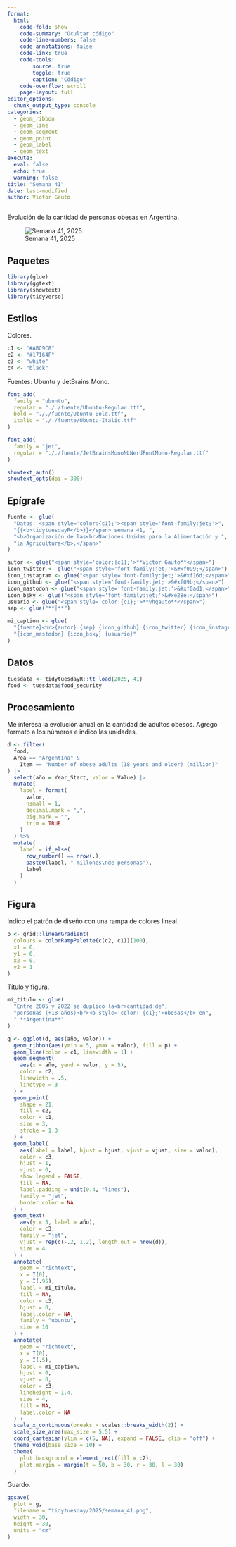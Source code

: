 ```yaml
---
format:
  html:
    code-fold: show
    code-summary: "Ocultar código"
    code-line-numbers: false
    code-annotations: false
    code-link: true
    code-tools:
        source: true
        toggle: true
        caption: "Código"
    code-overflow: scroll
    page-layout: full
editor_options:
  chunk_output_type: console
categories:
  - geom_ribbon
  - geom_line
  - geom_segment
  - geom_point
  - geom_label
  - geom_text
execute:
  eval: false
  echo: true
  warning: false
title: "Semana 41"
date: last-modified
author: Víctor Gauto
---
```


Evolución de la cantidad de personas obesas en Argentina.

::: {.column-page-right}

![Semana 41, 2025](semana_41.png)

:::

## Paquetes

```r
library(glue)
library(ggtext)
library(showtext)
library(tidyverse)
```

## Estilos

Colores.

```r
c1 <- "#ABC9C8"
c2 <- "#17164F"
c3 <- "white"
c4 <- "black"
```

Fuentes: Ubuntu y JetBrains Mono.

```r
font_add(
  family = "ubuntu",
  regular = "././fuente/Ubuntu-Regular.ttf",
  bold = "././fuente/Ubuntu-Bold.ttf",
  italic = "././fuente/Ubuntu-Italic.ttf"
)

font_add(
  family = "jet",
  regular = "././fuente/JetBrainsMonoNLNerdFontMono-Regular.ttf"
)

showtext_auto()
showtext_opts(dpi = 300)
```

## Epígrafe

```r
fuente <- glue(
  "Datos: <span style='color:{c1};'><span style='font-family:jet;'>",
  "{{<b>tidytuesdayR</b>}}</span> semana 41, ",
  "<b>Organización de las<br>Naciones Unidas para la Alimentación y ",
  "la Agricultura</b>.</span>"
)

autor <- glue("<span style='color:{c1};'>**Víctor Gauto**</span>")
icon_twitter <- glue("<span style='font-family:jet;'>&#xf099;</span>")
icon_instagram <- glue("<span style='font-family:jet;'>&#xf16d;</span>")
icon_github <- glue("<span style='font-family:jet;'>&#xf09b;</span>")
icon_mastodon <- glue("<span style='font-family:jet;'>&#xf0ad1;</span>")
icon_bsky <- glue("<span style='font-family:jet;'>&#xe28e;</span>")
usuario <- glue("<span style='color:{c1};'>**vhgauto**</span>")
sep <- glue("**|**")

mi_caption <- glue(
  "{fuente}<br>{autor} {sep} {icon_github} {icon_twitter} {icon_instagram} ",
  "{icon_mastodon} {icon_bsky} {usuario}"
)
```

## Datos

```r
tuesdata <- tidytuesdayR::tt_load(2025, 41)
food <- tuesdata$food_security
```

## Procesamiento

Me interesa la evolución anual en la cantidad de adultos obesos. Agrego formato a los números e indico las unidades.

```r
d <- filter(
  food,
  Area == "Argentina" &
    Item == "Number of obese adults (18 years and older) (million)"
) |>
  select(año = Year_Start, valor = Value) |>
  mutate(
    label = format(
      valor,
      nsmall = 1,
      decimal.mark = ",",
      big.mark = "",
      trim = TRUE
    )
  ) %>%
  mutate(
    label = if_else(
      row_number() == nrow(.),
      paste0(label, " millones\nde personas"),
      label
    )
  )
```

## Figura

Indico el patrón de diseño con una rampa de colores lineal.

```r
p <- grid::linearGradient(
  colours = colorRampPalette(c(c2, c1))(100),
  x1 = 0,
  y1 = 0,
  x2 = 0,
  y2 = 1
)
```

Título y figura.

```r
mi_titulo <- glue(
  "Entre 2005 y 2022 se duplicó la<br>cantidad de",
  "personas (+18 años)<br><b style='color: {c1};'>obesas</b> en",
  " **Argentina**"
)

g <- ggplot(d, aes(año, valor)) +
  geom_ribbon(aes(ymin = 5, ymax = valor), fill = p) +
  geom_line(color = c1, linewidth = 1) +
  geom_segment(
    aes(x = año, yend = valor, y = 5),
    color = c2,
    linewidth = .5,
    linetype = 3
  ) +
  geom_point(
    shape = 21,
    fill = c2,
    color = c1,
    size = 3,
    stroke = 1.3
  ) +
  geom_label(
    aes(label = label, hjust = hjust, vjust = vjust, size = valor),
    color = c3,
    hjust = 1,
    vjust = 0,
    show.legend = FALSE,
    fill = NA,
    label.padding = unit(0.4, "lines"),
    family = "jet",
    border.color = NA
  ) +
  geom_text(
    aes(y = 5, label = año),
    color = c3,
    family = "jet",
    vjust = rep(c(-.2, 1.2), length.out = nrow(d)),
    size = 4
  ) +
  annotate(
    geom = "richtext",
    x = I(0),
    y = I(.95),
    label = mi_titulo,
    fill = NA,
    color = c3,
    hjust = 0,
    label.color = NA,
    family = "ubuntu",
    size = 10
  ) +
  annotate(
    geom = "richtext",
    x = I(0),
    y = I(.5),
    label = mi_caption,
    hjust = 0,
    vjust = 0,
    color = c3,
    lineheight = 1.4,
    size = 4,
    fill = NA,
    label.color = NA
  ) +
  scale_x_continuous(breaks = scales::breaks_width(2)) +
  scale_size_area(max_size = 5.5) +
  coord_cartesian(ylim = c(5, NA), expand = FALSE, clip = "off") +
  theme_void(base_size = 10) +
  theme(
    plot.background = element_rect(fill = c2),
    plot.margin = margin(t = 50, b = 30, r = 30, l = 30)
  )
```

Guardo.

```r
ggsave(
  plot = g,
  filename = "tidytuesday/2025/semana_41.png",
  width = 30,
  height = 30,
  units = "cm"
)
```
